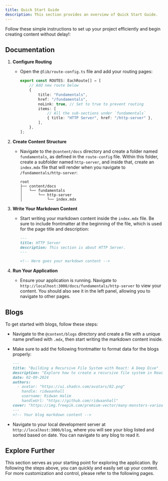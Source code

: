 ```yaml
---
title: Quick Start Guide
description: This section provides an overview of Quick Start Guide.
---
```


Follow these simple instructions to set up your project efficiently and begin creating content without delay!:

## Documentation

1. **Configure Routing**
   - Open the `@lib/route-config.ts` file and add your routing pages:
     ```typescript
     export const ROUTES: EachRoute[] = [
         // Add new route below
         {
             title: "Fundamentals",
             href: "/fundamentals",
             noLink: true, // Set to true to prevent routing
             items: [
                 // All the sub-sections under `fundamentals`
                 { title: "HTTP Server", href: "/http-server" },
             ],
         },
     ];
     ```

2. **Create Content Structure**
   - Navigate to the `@content/docs` directory and create a folder named `fundamentals`, as defined in the `route-config` file. Within this folder, create a subfolder named `http-server`, and inside that, create an `index.mdx` file that will render when you navigate to `/fundamentals/http-server`:
     ```plaintext
     root
     ├── content/docs
     │   └── fundamentals
     │       └── http-server
     │           └── index.mdx
     ```

3. **Write Your Markdown Content**
   - Start writing your markdown content inside the `index.mdx` file. Be sure to include frontmatter at the beginning of the file, which is used for the page title and description:
     ```markdown showLineNumbers {1-4}
     --- 
     title: HTTP Server
     description: This section is about HTTP Server.
     ---

     <!-- Here goes your markdown content -->
     ```

4. **Run Your Application**
   - Ensure your application is running. Navigate to `http://localhost:3000/docs/fundamentals/http-server` to view your content. You should also see it in the left panel, allowing you to navigate to other pages.


## Blogs

To get started with blogs, follow these steps:

- Navigate to the `@content/blogs` directory and create a file with a unique name prefixed with `.mdx`, then start writing the markdown content inside.

- Make sure to add the following frontmatter to format data for the blogs properly:
  ```markdown
  ---
  title: "Building a Recursive File System with React: A Deep Dive"
  description: "Explore how to create a recursive file system in React. This blog post provides a comprehensive guide on building a file system where folders and files can be nested, added, renamed, and deleted."
  date: 02-09-2024
  authors:
    - avatar: "https://ui.shadcn.com/avatars/02.png"
      handle: ridwaanhall
      username: Ridwan Halim
      handleUrl: "https://github.com/ridwaanhall"
  cover: "https://img.freepik.com/premium-vector/many-monsters-various-colors-doodle-come-bless-birthday-happy_577083-84.jpg?w=826"
  ---
  <!-- Your blog markdown content -->
  ```

- Navigate to your local development server at `http://localhost:3000/blog`, where you will see your blog listed and sorted based on date. You can navigate to any blog to read it.


## Explore Further

This section serves as your starting point for exploring the application. By following the steps above, you can quickly and easily set up your content. For more customization and control, please refer to the following pages.

